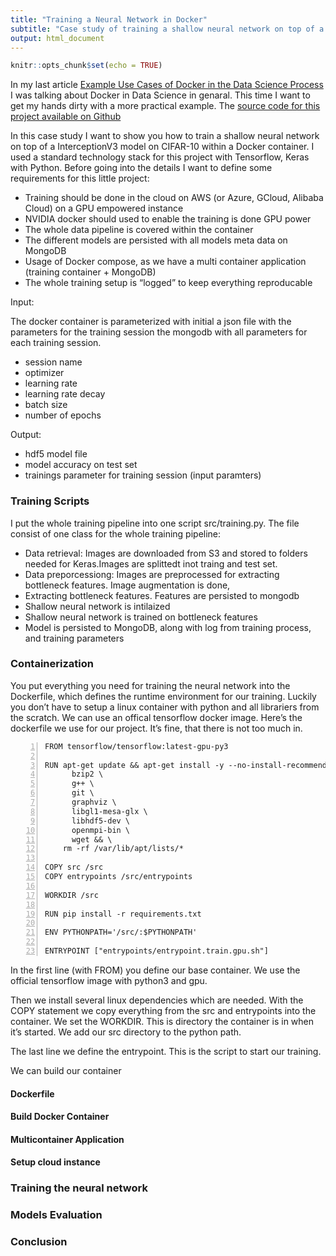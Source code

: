 ```yaml
---
title: "Training a Neural Network in Docker"
subtitle: "Case study of training a shallow neural network on top of a InterceptionV3 model on CIFAR-10 within Docker on AWS"
output: html_document
---
```


```r
knitr::opts_chunk$set(echo = TRUE)
```

In my last article [Example Use Cases of Docker in the Data Science Process](https://jenslaufer.com/data/science/use-cases-of-docker-in-the-data-science-process.html)  I was talking about Docker in Data Science in genaral. This time I want to get my hands dirty with a more practical example. The [source code for this project available on Github](https://github.com/jenslaufer/neural-network-training-with-docker)

In this case study I want to show you how to train a shallow neural network on top of a InterceptionV3 model on CIFAR-10 within a Docker container. I used a standard technology stack for this project with Tensorflow, Keras with Python. Before going into the details I want to define some requirements for this little project:

- Training should be done in the cloud on AWS (or Azure, GCloud, Alibaba Cloud) on a GPU empowered instance
- NVIDIA docker should used to enable the training is done GPU power
- The whole data pipeline is covered within the container
- The different models are persisted with all models meta data on MongoDB
- Usage of Docker compose, as we have a multi container application (training container + MongoDB)
- The whole training setup is "logged" to keep everything reproducable

Input: 

The docker container is parameterized with initial a json file with the parameters for the training session the mongodb with all parameters for each training session. 

- session name 
- optimizer
- learning rate
- learning rate decay
- batch size
- number of epochs

Output:

- hdf5 model file
- model accuracy on test set
- trainings parameter for training session (input paramters)




### Training Scripts


I put the whole training pipeline into one script src/training.py. The file consist of one class for the whole training pipeline:

- Data retrieval: Images are downloaded from S3 and stored to folders needed for Keras.Images are splittedt inot traing and test set.
- Data preporcessiong: Images are preprocessed for extracting bottleneck features. Image augmentation is done, 
- Extracting bottleneck features. Features are persisted to mongodb
- Shallow neural network is intilaized
- Shallow neural network is trained on bottleneck features
- Model is persisted to MongoDB, along with log from training process, and training parameters



### Containerization

You put everything you need for training the neural network into the Dockerfile, which defines the runtime environment for our training.
Luckily you don't have to setup a linux container with python and all librariers from the scratch. We can use an offical tensorflow docker image. Here's the dockerfile we use for our project. It's fine, that there is not too much in.


```{#numCode .Docker .numberLines} 
FROM tensorflow/tensorflow:latest-gpu-py3
 
RUN apt-get update && apt-get install -y --no-install-recommends \
      bzip2 \
      g++ \
      git \
      graphviz \
      libgl1-mesa-glx \
      libhdf5-dev \
      openmpi-bin \
      wget && \
    rm -rf /var/lib/apt/lists/*

COPY src /src
COPY entrypoints /src/entrypoints

WORKDIR /src

RUN pip install -r requirements.txt

ENV PYTHONPATH='/src/:$PYTHONPATH'

ENTRYPOINT ["entrypoints/entrypoint.train.gpu.sh"]

```

In the first line (with FROM) you define our base container. We use the official tensorflow image with python3 and gpu.

Then we install several linux dependencies which are needed. With the COPY statement we copy everything from the src and entrypoints into the container. We set the WORKDIR. This is directory the container is in when it's started. We add our src directory to the python path. 

The last line we define the entrypoint. This is the script to start our training.

We can build our container



#### Dockerfile

#### Build Docker Container

#### Multicontainer Application

#### Setup cloud instance

### Training the neural network

### Models Evaluation

### Conclusion










